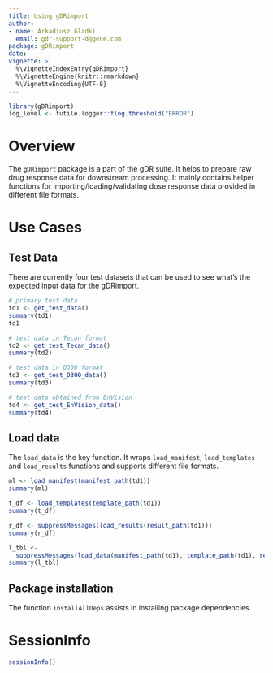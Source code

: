 ```yaml
---
title: Using gDRimport
author:
- name: Arkadiusz Gladki
  email: gdr-support-d@gene.com
package: gDRimport
date: 
vignette: >
  %\VignetteIndexEntry{gDRimport}
  %\VignetteEngine{knitr::rmarkdown}
  %\VignetteEncoding{UTF-8}
---
```


```r
library(gDRimport)
log_level <- futile.logger::flog.threshold("ERROR")
```

# Overview

The `gDRimport` package is a part of the gDR suite. It helps to prepare raw drug response data for downstream processing. It mainly contains helper functions for importing/loading/validating dose response data provided in different file formats. 

# Use Cases

## Test Data 
There are currently four test datasets that can be used to see what's the expected input data for the gDRimport. 

```r
# primary test data
td1 <- get_test_data()
summary(td1)
td1

# test data in Tecan format
td2 <- get_test_Tecan_data()
summary(td2)

# test data in D300 format
td3 <- get_test_D300_data()
summary(td3)

# test data obtained from EnVision
td4 <- get_test_EnVision_data()
summary(td4)
```

## Load data
The `load_data` is the key function. It wraps `load_manifest`, `load_templates` and `load_results` functions and supports different file formats.

```r
ml <- load_manifest(manifest_path(td1))
summary(ml)

t_df <- load_templates(template_path(td1))
summary(t_df)

r_df <- suppressMessages(load_results(result_path(td1)))
summary(r_df)

l_tbl <-
  suppressMessages(load_data(manifest_path(td1), template_path(td1), result_path(td1)))
summary(l_tbl)
```

## Package installation
The function `installAllDeps` assists in installing package dependencies.  

# SessionInfo {-}

```r
sessionInfo()
```
